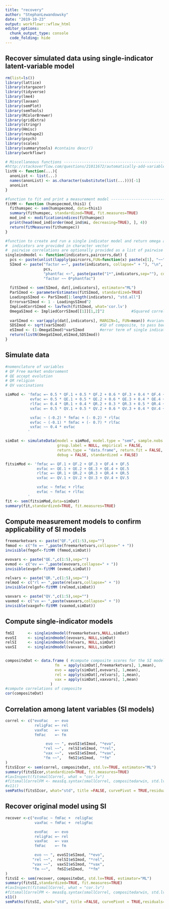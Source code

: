 ```yaml
---
title: "recovery"
author: "StephanLewandowsky"
date: "2019-10-23"
output: workflowr::wflow_html
editor_options:
  chunk_output_type: console
  code_folding: hide
---
```


## Recover simulated data using single-indicator latent-variable model

```r
rm(list=ls())
library(lattice)
library(stargazer)
library(tidyverse)
library(lme4)
library(lavaan)
library(semPlot)
library(semTools)
library(RColorBrewer)
library(gridExtra)
library(stringr)
library(Hmisc)
library(reshape2)
library(psych)
library(scales)
library(summarytools) #contains descr()
library(workflowr)

# Miscellaneous functions -------------------------------------------------------------------------------
#http://stackoverflow.com/questions/21011672/automatically-add-variable-names-to-elements-of-a-list
listN <- function(...){
  anonList <- list(...)
  names(anonList) <- as.character(substitute(list(...)))[-1]
  anonList
}

#function to fit and print a measurement model ------------------------------------------------------------
fitMM <- function (humspecmod,this1) {
  fithumspec <- sem(humspecmod, data=this1)
  summary(fithumspec, standardized=TRUE, fit.measures=TRUE)
  mod_ind <- modificationindices(fithumspec)
  print(head(mod_ind[order(mod_ind$mi, decreasing=TRUE), ], 4))
  return(fitMeasures(fithumspec))
}

#function to create and run a single indicator model and return omega and so on --------------------------
#  indicators are provided in character vector
#  pairwise correlations are optionally provided as a list of pairwise character vectors
singleindmodel <- function(indicators,paircorrs,dat) {
  pcs <- paste(unlist(lapply(paircorrs,FUN=function(x) paste(x[1], "~~", x[2], "\n"))),collapse=" ")
  SImod <- paste("factor =~", paste(indicators, collapse=" + "), "\n",
                 pcs, 
                 "phantfac <~", paste(paste("1*",indicators,sep=""), collapse=" + "), "\n",
                 "factor ~~ 0*phantfac")
  
  fitSImod <- sem(SImod, dat[,indicators], estimator="ML")
  ParSImod <- parameterEstimates(fitSImod, standardized=TRUE)
  LoadingsSImod <- ParSImod[1:length(indicators), "std.all"]
  ErrorvarSImod <- 1 - LoadingsSImod^2
  ImpliedCorrSImod <- lavTech(fitSImod, what='cor.lv')
  OmegaSImod <- ImpliedCorrSImod[[1]][1,2]^2            #Squared correlation between factor and phantom variable
  
  varSImod <- var(apply(dat[,indicators], MARGIN=1, FUN=mean)) #variance of composite
  SDSImod <- sqrt(varSImod)               #SD of composite, to pass back for analysis
  eSImod <- (1-OmegaSImod)*varSImod       #error term of single indicator
  return(listN(OmegaSImod,eSImod,SDSImod))
}


```

## Simulate data
```r
#nomenclature of variables
# QF Free market endorsement 
# QE accept evolution        
# QR religion                 
# QV vaccinations

simMod <- 'fmfac =~ 0.5 * QF.1 + 0.5 * QF.2 + 0.6 * QF.3 + 0.4 * QF.4 + 0.5 * QF.5
           evfac =~ 0.5 * QE.1 + 0.5 * QE.2 + 0.6 * QE.3 + 0.4 * QE.4 + 0.5 * QE.5
           rlfac =~ 0.4 * QR.1 + 0.4 * QR.2 + 0.3 * QR.3 + 0.5 * QR.4 + 0.2 * QR.5
           vxfac =~ 0.5 * QV.1 + 0.5 * QV.2 + 0.6 * QV.3 + 0.4 * QV.4 + 0.5 * QV.5

           vxfac ~ (-0.2) * fmfac + (- 0.2) * rlfac
           evfac ~ (-0.1) * fmfac + (- 0.7) * rlfac
           vxfac ~~ 0.4 * evfac
          '

simDat <- simulateData(model = simMod, model.type = "sem", sample.nobs = 1000, ov.var = NULL, 
                       group.label = NULL, empirical = FALSE, 
                       return.type = "data.frame", return.fit = FALSE,
                       debug = FALSE, standardized = FALSE)

fitsimMod <- 'fmfac =~ QF.1 + QF.2 + QF.3 + QF.4 + QF.5
              evfac =~ QE.1 + QE.2 + QE.3 + QE.4 + QE.5
              rlfac =~ QR.1 + QR.2 + QR.3 + QR.4 + QR.5
              vxfac =~ QV.1 + QV.2 + QV.3 + QV.4 + QV.5

              vxfac ~ fmfac + rlfac
              evfac ~ fmfac + rlfac
          '
fit <- sem(fitsimMod,data=simDat)
summary(fit,standardized=TRUE, fit.measures=TRUE)
```

## Compute measurement models to confirm applicability of SI models
```r

freemarketvars <- paste("QF.",c(1:5),sep="")
fmmod <- c("fm =~ ",paste(freemarketvars,collapse=" + "))
invisible(fmgof<-fitMM (fmmod,simDat))

evovars <- paste("QE.",c(1:5),sep="")
evmod <- c("ev =~ ",paste(evovars,collapse=" + "))
invisible(evgof<-fitMM (evmod,simDat))

relvars <- paste("QR.",c(1:5),sep="")
relmod <- c("rl =~ ",paste(relvars,collapse=" + "))
invisible(relgof<-fitMM (relmod,simDat))

vaxvars <- paste("QV.",c(1:5),sep="")
vaxmod <- c("vx =~ ",paste(vaxvars,collapse=" + "))
invisible(vaxgof<-fitMM (vaxmod,simDat))

```

## Compute single-indicator models
```r

fmSI      <- singleindmodel(freemarketvars,NULL,simDat)
evoSI     <- singleindmodel(evovars, NULL,simDat)
relSI     <- singleindmodel(relvars, NULL,simDat)
vaxSI     <- singleindmodel(vaxvars, NULL,simDat)


compositeDat <- data.frame ( #compute composite scores for the SI models
                      fm  = apply(simDat[,freemarketvars], 1,mean),
                      evo = apply(simDat[,evovars], 1,mean),
                      rel = apply(simDat[,relvars], 1,mean),
                      vax = apply(simDat[,vaxvars], 1,mean)
                    )
#compute correlations of composite
cor(compositeDat)

```

## Correlation among latent variables (SI models)
```r
correl <- c("evoFac   =~ evo
             religFac =~ rel
             vaxFac   =~ vax
             fmFac    =~ fm

                  evo ~~ ", evoSI$eSImod, "*evo",
                 "rel ~~",  relSI$eSImod, "*rel",
                 "vax ~~",  vaxSI$eSImod, "*vax",
                 "fm ~~",   fmSI$eSImod,  "*fm"
)
fitsSIcor <- sem(correl, compositeDat, std.lv=TRUE, estimator="ML")
summary(fitsSIcor,standardized=TRUE, fit.measures=TRUE)
#lavInspect(fitsmallCorrel, what = "cor.lv")
#fitsmallCorrelFM <- measEq.syntax(smallCorrel, compositedarwin, std.lv=TRUE, estimator="ML",group="gender") # http://lavaan.ugent.be/tutorial/groups.html
#x11()
semPaths(fitsSIcor, what="std", title =FALSE, curvePivot = TRUE,residuals=FALSE, structural=TRUE, layout="circle")

```


## Recover original model using SI 
```r
recover <-c("evoFac ~ fmFac +  religFac 
             vaxFac ~ fmFac +  religFac 

             evoFac   =~ evo
             religFac =~ rel
             vaxFac   =~ vax
             fmFac    =~ fm

             evo ~~ ", evoSI$eSImod, "*evo",
            "rel ~~",  relSI$eSImod, "*rel",
            "vax ~~",  vaxSI$eSImod, "*vax",
            "fm ~~",   fmSI$eSImod,  "*fm"
)
fitsSI <- sem(recover, compositeDat, std.lv=TRUE, estimator="ML")
summary(fitsSI,standardized=TRUE, fit.measures=TRUE)
#lavInspect(fitsmallCorrel, what = "cor.lv")
#fitsmallCorrelFM <- measEq.syntax(smallCorrel, compositedarwin, std.lv=TRUE, estimator="ML",group="gender") # http://lavaan.ugent.be/tutorial/groups.html
x11()
semPaths(fitsSI, what="std", title =FALSE, curvePivot = TRUE,residuals=FALSE, structural=TRUE, layout="tree2")

```



